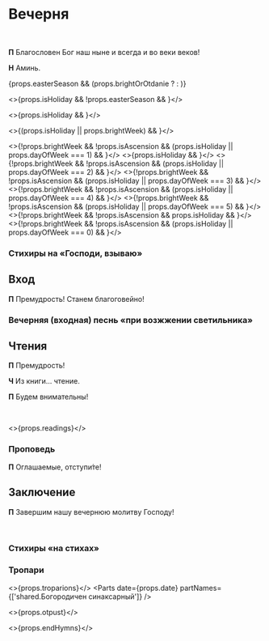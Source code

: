 
<span id="nachalo" />

# Вечерня

<br />

**П** Благословен Бог наш ныне и всегда и во веки веков!

**Н** Аминь.

{props.easterSeason && (props.brightOrOtdanie ? <MdxLoader src="Shared/DaVosstanetBog" /> : <MdxLoader src="Shared/EasterTroparion3x" />)}

<>{props.isHoliday && !props.easterSeason && <MdxLoader src="Vespers/Priidite" lang={props.lang} />}</>

<>{props.isHoliday && <MdxLoader src="Vespers/Psalm103" lang={props.lang} />}</>

<>{(props.isHoliday || props.brightWeek) && <MdxLoader src="Vespers/VelikajaEktenia" lang={props.lang} />}</>

<>{!props.brightWeek && !props.isAscension && (props.isHoliday || props.dayOfWeek === 1) && <MdxLoader src="Vespers/Prayer1" lang={props.lang} />}</>
<>{props.isHoliday && <MdxLoader src="Vespers/Kafisma" lang={props.lang} />}</>
<>{!props.brightWeek && !props.isAscension && (props.isHoliday || props.dayOfWeek === 2) && <MdxLoader src="Vespers/Prayer2" lang={props.lang} />}</>
<>{!props.brightWeek && !props.isAscension && (props.isHoliday || props.dayOfWeek === 3) && <MdxLoader src="Vespers/Prayer3" lang={props.lang} />}</>
<>{!props.brightWeek && !props.isAscension && (props.isHoliday || props.dayOfWeek === 4) && <MdxLoader src="Vespers/Prayer4" lang={props.lang} />}</>
<>{!props.brightWeek && !props.isAscension && (props.isHoliday || props.dayOfWeek === 5) && <MdxLoader src="Vespers/Prayer5" lang={props.lang} />}</>
<>{!props.brightWeek && !props.isAscension && props.isHoliday && <MdxLoader src="Vespers/Prayer6" lang={props.lang} />}</>
<>{!props.brightWeek && !props.isAscension && (props.isHoliday || props.dayOfWeek === 0) && <MdxLoader src="Vespers/Prayer7" lang={props.lang} />}</>

<MdxLoader src="Vespers/Prayer8" lang={props.lang} />
<MdxLoader src="Vespers/VecherniePsalmi" lang={props.lang} />

### Стихиры на «Господи, взываю»

<StihiriNaGV day={props.day} date={props.date} />
<span id="vhod" />

## Вход

**П** Премудрость! Станем благоговейно!

### Вечерняя (входная) песнь «при возжжении светильника»

<MdxLoader src="Vespers/JasniSvet" lang={props.lang} />

## Чтения

<Prokimens date={props.date} />
<span id="reading" />

**П** Премудрость!

**Ч** Из книги… чтение.

**П** Будем внимательны!

<br />

<>{props.readings}</>

### Проповедь

<MdxLoader src="Shared/EkteniaOglash" lang={props.lang} />
<MdxLoader src="Vespers/PrayerKatekhumens" lang={props.lang} />

**П** Оглашаемые, отступи́те!

<MdxLoader src="Shared/SugubajaPolnaja" lang={props.lang} />
<MdxLoader src="Vespers/Udostoi" lang={props.lang} />

## Заключение

**П** Завершим нашу вечернюю молитву Господу!

<MdxLoader src="Vespers/Prayer9" lang={props.lang} />
<br />
<MdxLoader src="Vespers/PrayerGlavopriklonnaja" lang={props.lang} />

### Стихиры «на стихах»

<StihiriNaStihah day={props.day} date={props.date} />

<If condition={!props.brightWeek}>
  <MdxLoader src="Vespers/PrayerSimeona" lang={props.lang} />
  <MdxLoader src="Shared/STrisvatogo" lang={props.lang} />

  ### Тропари

  <>{props.troparions}</>
  <Parts
    date={props.date}
    partNames={['shared.Богородичен синаксарный']}
  />
</If>
<If condition={props.brightWeek}>
  <MdxLoader src="Shared/EasterTroparion3x" />
</If>

<>{props.otpust}</>

<>{props.endHymns}</>
